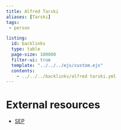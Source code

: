 ```yaml
---
title: Alfred Tarski
aliases: [Tarski]
tags:
 - person

listing:
  id: backlinks
  type: table
  page-size: 100000
  filter-ui: true
  template: "../../../ejs/custom.ejs"
  contents:
    - ../../../backlinks/alfred tarski.yml
---
```


# External resources
- [SEP](https://plato.stanford.edu/entries/tarski/)